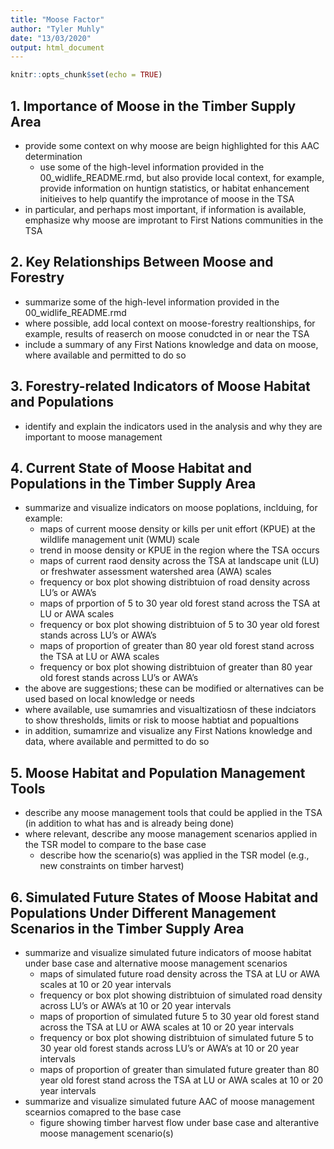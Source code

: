 ```yaml
---
title: "Moose Factor"
author: "Tyler Muhly"
date: "13/03/2020"
output: html_document
---
```


```r
knitr::opts_chunk$set(echo = TRUE)
```


## 1. Importance of Moose in the Timber Supply Area

- provide some context on why moose are beign highlighted for this AAC determination 
  - use some of the high-level information provided in the 00_widlife_README.rmd, but also provide local context, for example, provide information on huntign statistics, or habitat enhancement initieives to help quantify the improtance of moose in the TSA
- in particular, and perhaps most important, if information is available, emphasize why moose are improtant to First Nations communities in the TSA

## 2. Key Relationships Between Moose and Forestry   

- summarize some of the high-level information provided in the 00_widlife_README.rmd
- where possible, add local context on moose-forestry realtionships, for example, results of reaserch on moose conudcted in or near the TSA
- include a summary of any First Nations knowledge and data on moose, where available and permitted to do so

## 3. Forestry-related Indicators of Moose Habitat and Populations

- identify and explain the indicators used in the analysis and why they are important to moose management

## 4. Current State of Moose Habitat and Populations in the Timber Supply Area

- summarize and visualize indicators on moose poplations, inclduing, for example:
  - maps of current moose density or kills per unit effort (KPUE) at the wildlife management unit (WMU) scale
  - trend in moose density or KPUE in the region where the TSA occurs
  - maps of current raod density across the TSA at landscape unit (LU) or freshwater assessment watershed area (AWA) scales
  - frequency or box plot showing distribtuion of road density across LU's or AWA's 
  - maps of prportion of 5 to 30 year old forest stand across the TSA at LU or AWA scales 
  - frequency or box plot showing distribtuion of 5 to 30 year old forest stands across LU's or AWA's
  - maps of proportion of greater than 80 year old forest stand across the TSA at LU or AWA scales 
  - frequency or box plot showing distribtuion of greater than 80 year old forest stands across LU's or AWA's
- the above are suggestions; these can be modified or alternatives can be used based on local knowledge or needs
- where available, use sumamries and visualtizatiosn of these indciators to show thresholds, limits or risk to moose habtiat and popualtions  
- in addition, sumamrize and visualize any First Nations knowledge and data, where available and permitted to do so

## 5. Moose Habitat and Population Management Tools 

- describe any moose management tools that could be applied in the TSA (in addition to what has and is already being done)
- where relevant, describe any moose management scenarios applied in the TSR model to compare to the base case 
  - describe how the scenario(s) was applied in the TSR model (e.g., new constraints on timber harvest)

## 6. Simulated Future States of Moose Habitat and Populations Under Different Management Scenarios in the Timber Supply Area 

- summarize and visualize simulated future indicators of moose habitat under base case and alternative moose management scenarios 
  - maps of simulated future road density across the TSA at LU or AWA scales at 10 or 20 year intervals
  - frequency or box plot showing distribtuion of simulated road density across LU's or AWA's at 10 or 20 year intervals
  - maps of proportion of simulated future 5 to 30 year old forest stand across the TSA at LU or AWA scales at 10 or 20 year intervals
  - frequency or box plot showing distribtuion of simulated future  5 to 30 year old forest stands across LU's or AWA's at 10 or 20 year intervals
  - maps of proportion of greater than simulated future greater than 80 year old forest stand across the TSA at LU or AWA scales at 10 or 20 year intervals
  
- summarize and visualize simulated future AAC of moose management scearnios comapred to the base case
  - figure showing timber harvest flow under base case and alterantive moose management scenario(s)


